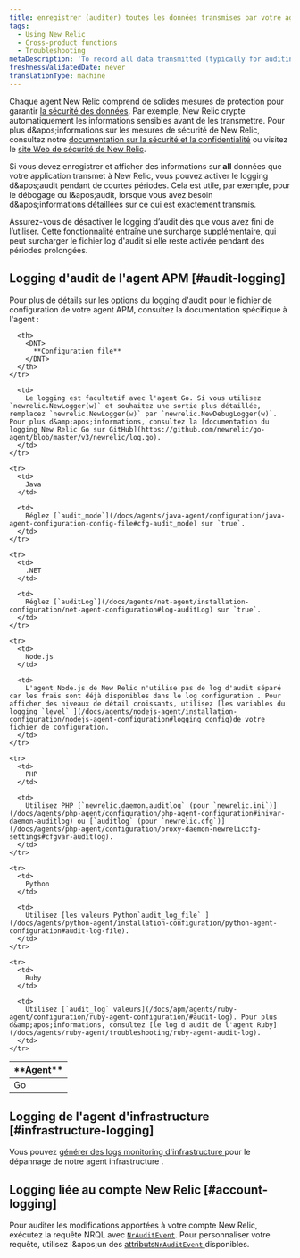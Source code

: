 ```yaml
---
title: enregistrer (auditer) toutes les données transmises par votre agent New Relic
tags:
  - Using New Relic
  - Cross-product functions
  - Troubleshooting
metaDescription: 'To record all data transmitted (typically for auditing or debugging), you can use New Relic audit logs for short periods.'
freshnessValidatedDate: never
translationType: machine
---
```


Chaque agent New Relic comprend de solides mesures de protection pour garantir [la sécurité des données](/docs/accounts-partnerships/accounts/security/data-security). Par exemple, New Relic crypte automatiquement les informations sensibles avant de les transmettre. Pour plus d&amp;apos;informations sur les mesures de sécurité de New Relic, consultez notre [documentation sur la sécurité et la confidentialité](/docs/using-new-relic/new-relic-security/security/security-matters-data-privacy-new-relic) ou visitez le [site Web de sécurité de New Relic](https://newrelic.com/security).

Si vous devez enregistrer et afficher des informations sur <DNT>**all**</DNT> données que votre application transmet à New Relic, vous pouvez activer le logging d&amp;apos;audit pendant de courtes périodes. Cela est utile, par exemple, pour le débogage ou l&amp;apos;audit, lorsque vous avez besoin d&amp;apos;informations détaillées sur ce qui est exactement transmis.

<Callout variant="caution">
  Assurez-vous de désactiver le logging d’audit dès que vous avez fini de l’utiliser. Cette fonctionnalité entraîne une surcharge supplémentaire, qui peut surcharger le fichier log d'audit si elle reste activée pendant des périodes prolongées.
</Callout>

## Logging d'audit de l'agent APM [#audit-logging]

Pour plus de détails sur les options du logging d'audit pour le fichier de configuration de votre agent APM, consultez la documentation spécifique à l'agent :

<table>
  <thead>
    <tr>
      <th style={{ width: "100px" }}>
        <DNT>
          **Agent**
        </DNT>
      </th>

      <th>
        <DNT>
          **Configuration file**
        </DNT>
      </th>
    </tr>
  </thead>

  <tbody>
    <tr>
      <td>
        Go
      </td>

      <td>
        Le logging est facultatif avec l'agent Go. Si vous utilisez `newrelic.NewLogger(w)` et souhaitez une sortie plus détaillée, remplacez `newrelic.NewLogger(w)` par `newrelic.NewDebugLogger(w)`. Pour plus d&amp;apos;informations, consultez la [documentation du logging New Relic Go sur GitHub](https://github.com/newrelic/go-agent/blob/master/v3/newrelic/log.go).
      </td>
    </tr>

    <tr>
      <td>
        Java
      </td>

      <td>
        Réglez [`audit_mode`](/docs/agents/java-agent/configuration/java-agent-configuration-config-file#cfg-audit_mode) sur `true`.
      </td>
    </tr>

    <tr>
      <td>
        .NET
      </td>

      <td>
        Réglez [`auditLog`](/docs/agents/net-agent/installation-configuration/net-agent-configuration#log-auditLog) sur `true`.
      </td>
    </tr>

    <tr>
      <td>
        Node.js
      </td>

      <td>
        L'agent Node.js de New Relic n'utilise pas de log d'audit séparé car les frais sont déjà disponibles dans le log configuration . Pour afficher des niveaux de détail croissants, utilisez [les variables du logging `level` ](/docs/agents/nodejs-agent/installation-configuration/nodejs-agent-configuration#logging_config)de votre fichier de configuration.
      </td>
    </tr>

    <tr>
      <td>
        PHP
      </td>

      <td>
        Utilisez PHP [`newrelic.daemon.auditlog` (pour `newrelic.ini`)](/docs/agents/php-agent/configuration/php-agent-configuration#inivar-daemon-auditlog) ou [`auditlog` (pour `newrelic.cfg`)](/docs/agents/php-agent/configuration/proxy-daemon-newreliccfg-settings#cfgvar-auditlog).
      </td>
    </tr>

    <tr>
      <td>
        Python
      </td>

      <td>
        Utilisez [les valeurs Python`audit_log_file` ](/docs/agents/python-agent/installation-configuration/python-agent-configuration#audit-log-file).
      </td>
    </tr>

    <tr>
      <td>
        Ruby
      </td>

      <td>
        Utilisez [`audit_log` valeurs](/docs/apm/agents/ruby-agent/configuration/ruby-agent-configuration/#audit-log). Pour plus d&amp;apos;informations, consultez [le log d'audit de l'agent Ruby](/docs/agents/ruby-agent/troubleshooting/ruby-agent-audit-log).
      </td>
    </tr>
  </tbody>
</table>

## Logging de l'agent d'infrastructure [#infrastructure-logging]

Vous pouvez [générer des logs monitoring d'infrastructure ](/docs/infrastructure/new-relic-infrastructure/troubleshooting/generate-logs-troubleshooting-infrastructure)pour le dépannage de notre agent infrastructure .

## Logging liée au compte New Relic [#account-logging]

Pour auditer les modifications apportées à votre compte New Relic, exécutez la requête NRQL avec [`NrAuditEvent`](/docs/insights/use-insights-ui/manage-account-data/query-account-audit-logs-nrauditevent). Pour personnaliser votre requête, utilisez l&amp;apos;un des [attributs`NrAuditEvent` ](/docs/insights/insights-data-sources/default-data/nrauditevent-default-attributes-examples)disponibles.
